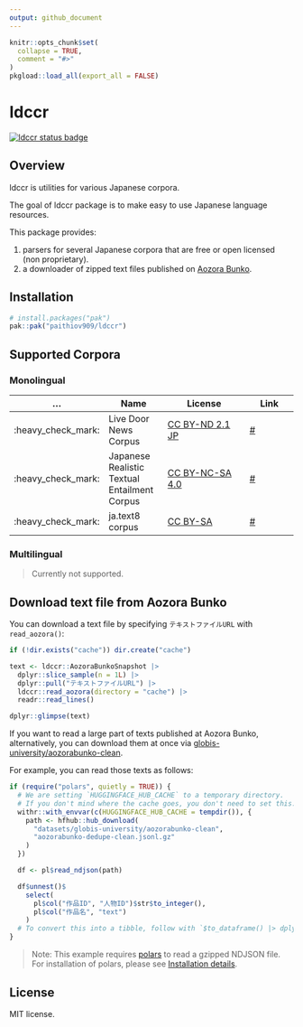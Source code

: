 ```yaml
---
output: github_document
---
```


<!-- README.md is generated from README.Rmd. Please edit that file -->

```r
knitr::opts_chunk$set(
  collapse = TRUE,
  comment = "#>"
)
pkgload::load_all(export_all = FALSE)
```

# ldccr

<!-- badges: start -->
[![ldccr status badge](https://paithiov909.r-universe.dev/badges/ldccr)](https://paithiov909.r-universe.dev)
<!-- badges: end -->

## Overview

ldccr is utilities for various Japanese corpora.

The goal of ldccr package is to make easy to use Japanese language resources.

This package provides:

1. parsers for several Japanese corpora that are free or open licensed (non proprietary).
2. a downloader of zipped text files published on [Aozora Bunko](https://www.aozora.gr.jp/).

## Installation

```r
# install.packages("pak")
pak::pak("paithiov909/ldccr")
```

## Supported Corpora

### Monolingual

| ... | Name | License | Link |
| --- | ---- | ------- | ---- |
| :heavy_check_mark: | Live Door News Corpus | [CC BY-ND 2.1 JP](http://creativecommons.org/licenses/by-nd/2.1/jp/) | [#](http://www.rondhuit.com/download.html#ldcc) |
| :heavy_check_mark: | Japanese Realistic Textual Entailment Corpus | [CC BY-NC-SA 4.0](https://creativecommons.org/licenses/by-nc-sa/4.0/) | [#](https://github.com/megagonlabs/jrte-corpus) |
| :heavy_check_mark: | ja.text8 corpus | [CC BY-SA](https://creativecommons.org/licenses/by-sa/4.0/) | [#](https://github.com/Hironsan/ja.text8) |

### Multilingual

> Currently not supported.

## Download text file from Aozora Bunko

You can download a text file by specifying `テキストファイルURL` with `read_aozora()`:

```r
if (!dir.exists("cache")) dir.create("cache")

text <- ldccr::AozoraBunkoSnapshot |>
  dplyr::slice_sample(n = 1L) |>
  dplyr::pull("テキストファイルURL") |>
  ldccr::read_aozora(directory = "cache") |>
  readr::read_lines()

dplyr::glimpse(text)
```

If you want to read a large part of texts published at Aozora Bunko, alternatively,
you can download them at once via [globis-university/aozorabunko-clean](https://huggingface.co/datasets/globis-university/aozorabunko-clean).

For example, you can read those texts as follows:

```r
if (require("polars", quietly = TRUE)) {
  # We are setting `HUGGINGFACE_HUB_CACHE` to a temporary directory.
  # If you don't mind where the cache goes, you don't need to set this.
  withr::with_envvar(c(HUGGINGFACE_HUB_CACHE = tempdir()), {
    path <- hfhub::hub_download(
      "datasets/globis-university/aozorabunko-clean",
      "aozorabunko-dedupe-clean.jsonl.gz"
    )
  })

  df <- pl$read_ndjson(path)

  df$unnest()$
    select(
      pl$col("作品ID", "人物ID")$str$to_integer(),
      pl$col("作品名", "text")
    )
  # To convert this into a tibble, follow with `$to_dataframe() |> dplyr::as_tibble()`.
}
```

> Note: This example requires [polars](https://pola-rs.github.io/r-polars/) to read a gzipped NDJSON file.
> For installation of polars, please see [Installation details](https://pola-rs.github.io/r-polars/vignettes/install.html).


## License

MIT license.
